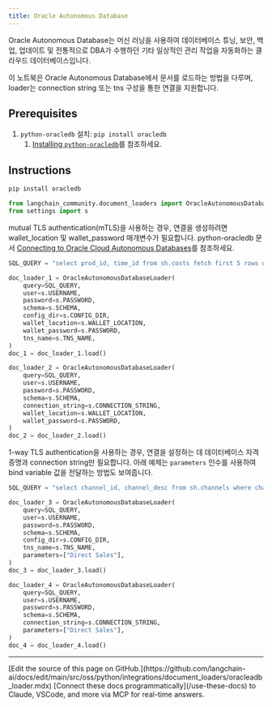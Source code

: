 ```yaml
---
title: Oracle Autonomous Database
---
```


Oracle Autonomous Database는 머신 러닝을 사용하여 데이터베이스 튜닝, 보안, 백업, 업데이트 및 전통적으로 DBA가 수행하던 기타 일상적인 관리 작업을 자동화하는 클라우드 데이터베이스입니다.

이 노트북은 Oracle Autonomous Database에서 문서를 로드하는 방법을 다루며, loader는 connection string 또는 tns 구성을 통한 연결을 지원합니다.

## Prerequisites

1. `python-oracledb` 설치: `pip install oracledb`
   1. [Installing `python-oracledb`](https://python-oracledb.readthedocs.io/en/latest/user_guide/installation.html)를 참조하세요.

## Instructions

```python
pip install oracledb
```

```python
from langchain_community.document_loaders import OracleAutonomousDatabaseLoader
from settings import s
```

mutual TLS authentication(mTLS)을 사용하는 경우, 연결을 생성하려면 wallet_location 및 wallet_password 매개변수가 필요합니다. python-oracledb 문서 [Connecting to Oracle Cloud Autonomous Databases](https://python-oracledb.readthedocs.io/en/latest/user_guide/connection_handling.html#connecting-to-oracle-cloud-autonomous-databases)를 참조하세요.

```python
SQL_QUERY = "select prod_id, time_id from sh.costs fetch first 5 rows only"

doc_loader_1 = OracleAutonomousDatabaseLoader(
    query=SQL_QUERY,
    user=s.USERNAME,
    password=s.PASSWORD,
    schema=s.SCHEMA,
    config_dir=s.CONFIG_DIR,
    wallet_location=s.WALLET_LOCATION,
    wallet_password=s.PASSWORD,
    tns_name=s.TNS_NAME,
)
doc_1 = doc_loader_1.load()

doc_loader_2 = OracleAutonomousDatabaseLoader(
    query=SQL_QUERY,
    user=s.USERNAME,
    password=s.PASSWORD,
    schema=s.SCHEMA,
    connection_string=s.CONNECTION_STRING,
    wallet_location=s.WALLET_LOCATION,
    wallet_password=s.PASSWORD,
)
doc_2 = doc_loader_2.load()
```

1-way TLS authentication을 사용하는 경우, 연결을 설정하는 데 데이터베이스 자격 증명과 connection string만 필요합니다. 아래 예제는 `parameters` 인수를 사용하여 bind variable 값을 전달하는 방법도 보여줍니다.

```python
SQL_QUERY = "select channel_id, channel_desc from sh.channels where channel_desc = :1 fetch first 5 rows only"

doc_loader_3 = OracleAutonomousDatabaseLoader(
    query=SQL_QUERY,
    user=s.USERNAME,
    password=s.PASSWORD,
    schema=s.SCHEMA,
    config_dir=s.CONFIG_DIR,
    tns_name=s.TNS_NAME,
    parameters=["Direct Sales"],
)
doc_3 = doc_loader_3.load()

doc_loader_4 = OracleAutonomousDatabaseLoader(
    query=SQL_QUERY,
    user=s.USERNAME,
    password=s.PASSWORD,
    schema=s.SCHEMA,
    connection_string=s.CONNECTION_STRING,
    parameters=["Direct Sales"],
)
doc_4 = doc_loader_4.load()
```

---

<Callout icon="pen-to-square" iconType="regular">
    [Edit the source of this page on GitHub.](https://github.com/langchain-ai/docs/edit/main/src/oss/python/integrations/document_loaders/oracleadb_loader.mdx)
</Callout>
<Tip icon="terminal" iconType="regular">
    [Connect these docs programmatically](/use-these-docs) to Claude, VSCode, and more via MCP for    real-time answers.
</Tip>
